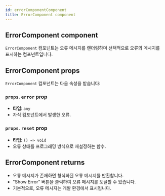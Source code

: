 ```yaml
---
id: errorComponentComponent
title: ErrorComponent component
---
```


## ErrorComponent component

`ErrorComponent` 컴포넌트는 오류 메시지를 렌더링하며 선택적으로 오류의 메시지를 표시하는 컴포넌트입니다.

## ErrorComponent props

`ErrorComponent` 컴포넌트는 다음 속성을 받습니다:

### `props.error` prop

- **타입**: `any`
- 자식 컴포넌트에서 발생한 오류.

### `props.reset` prop

- **타입**: `() => void`
- 오류 상태를 프로그래밍 방식으로 재설정하는 함수.

## ErrorComponent returns

- 오류 메시지가 존재하면 형식화된 오류 메시지를 반환합니다.
- "Show Error" 버튼을 클릭하여 오류 메시지를 토글할 수 있습니다.
- 기본적으로, 오류 메시지는 개발 환경에서 표시됩니다.
